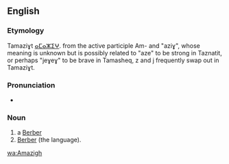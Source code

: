 ==English==

===Etymology===
Tamaziɣt [[ⴰⵎⴰⵣⵉⵖ]]. from the active participle Am- and "aziɣ", whose meaning is unknown but is possibly related to "aze" to be strong in Taznatit, or perhaps "jeɣeɣ" to be brave in Tamasheq, z and j frequently swap out in Tamaziɣt.

===Pronunciation===
* {{rfp|lang=en}}

===Noun===
{{en-noun}}

# a [[Berber]]
# [[Berber]] (the language).

[[wa:Amazigh]]